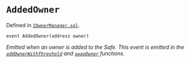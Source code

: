 # `AddedOwner`
Defined in [`IOwnerManager.sol`](https://github.com/safe-global/safe-smart-account/tree/main/contracts/interfaces/IOwnerManager.sol#L9).

```solidity
event AddedOwner(address owner)

```

*Emitted when an owner is added to the Safe. This event is emitted in the [`addOwnerWithThreshold`](/reference-smart-account/owner-functions/addOwnerWithThreshold.mdx) and [`swapOwner`](/reference-smart-account/owner-functions/swapOwner.mdx) functions.*
